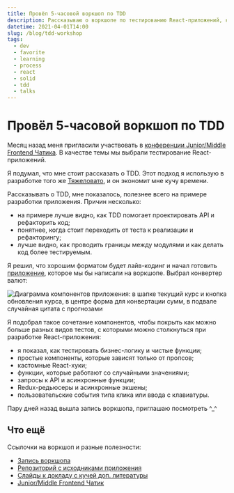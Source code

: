 ```yaml
---
title: Провёл 5-часовой воркшоп по TDD
description: Рассказываю о воркшопе по тестированию React-приложений, который провёл неделю назад.
datetime: 2021-04-01T14:00
slug: /blog/tdd-workshop
tags:
  - dev
  - favorite
  - learning
  - process
  - react
  - solid
  - tdd
  - talks
---
```


# Провёл 5-часовой воркшоп по TDD

Месяц назад меня пригласили участвовать в [конференции Junior/Middle Frontend Чатика](https://www.youtube.com/watch?v=oaktsy6YKMk). В качестве темы мы выбрали тестирование React-приложений.

Я подумал, что мне стоит рассказать о TDD. Этот подход я использую в разработке того же [Тяжеловато](/projects/tzlvt), и он экономит мне кучу времени.

Рассказывать о TDD, мне показалось, полезнее всего на примере разработки приложения. Причин несколько:

- на примере лучше видно, как TDD помогает проектировать API и рефакторить код;
- понятнее, когда стоит переходить от теста к реализации и рефакторингу;
- лучше видно, как проводить границы между модулями и как делать код более тестируемым.

Я решил, что хорошим форматом будет лайв-кодинг и начал готовить [приложение](https://github.com/bespoyasov/testing-workshop/), которое мы бы написали на воркшопе. Выбрал конвертер валют:

![Диаграмма компонентов приложения: в шапке текущий курс и кнопка обновления курса, в центре форма для конвертации сумм, в подвале случайная цитата с прогнозами](/images/content/tdd-workshop/component-diagram.png)

Я подобрал такое сочетание компонентов, чтобы покрыть как можно больше разных видов тестов, с которыми можно столкнуться при разработке React-приложения:

- я показал, как тестировать бизнес-логику и чистые функции;
- простые компоненты, которые зависят только от пропсов;
- кастомные React-хуки;
- функции, которые работают со случайными значениями;
- запросы к API и асинхронные функции;
- Redux-редьюсеры и асинхронные экшены;
- пользовательские события типа клика или ввода с клавиатуры.

Пару дней назад вышла запись воркшопа, приглашаю посмотреть ^\_^

## Что ещё

Ссылочки на воркшоп и разные полезности:

- [Запись воркшопа](https://www.youtube.com/watch?v=oaktsy6YKMk)
- [Репозиторий с исходниками приложения](https://github.com/bespoyasov/testing-workshop/)
- [Слайды к докладу с кучей доп. литературы](https://bespoyasov.ru/testing-workshop/)
- [Junior/Middle Frontend Чатик](https://t.me/jun_mid_front)

